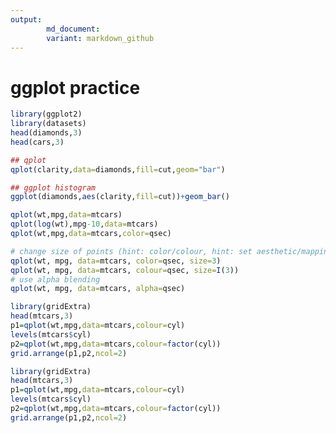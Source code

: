 ```yaml
---
output:
        md_document:
        variant: markdown_github
---
```




ggplot practice
===============
        
```r
library(ggplot2)
library(datasets)
head(diamonds,3)
head(cars,3)
```

```r
## qplot
qplot(clarity,data=diamonds,fill=cut,geom="bar")

## ggplot histogram
ggplot(diamonds,aes(clarity,fill=cut))+geom_bar()

```

```r
qplot(wt,mpg,data=mtcars)
qplot(log(wt),mpg-10,data=mtcars)
qplot(wt,mpg,data=mtcars,color=qsec)
```


```r
# change size of points (hint: color/colour, hint: set aesthetic/mapping)
qplot(wt, mpg, data=mtcars, color=qsec, size=3)
qplot(wt, mpg, data=mtcars, colour=qsec, size=I(3))
# use alpha blending
qplot(wt, mpg, data=mtcars, alpha=qsec)
```

```r
library(gridExtra)
head(mtcars,3)
p1=qplot(wt,mpg,data=mtcars,colour=cyl)
levels(mtcars$cyl)
p2=qplot(wt,mpg,data=mtcars,colour=factor(cyl))
grid.arrange(p1,p2,ncol=2)
```

```r
library(gridExtra)
head(mtcars,3)
p1=qplot(wt,mpg,data=mtcars,colour=cyl)
levels(mtcars$cyl)
p2=qplot(wt,mpg,data=mtcars,colour=factor(cyl))
grid.arrange(p1,p2,ncol=2)
```
